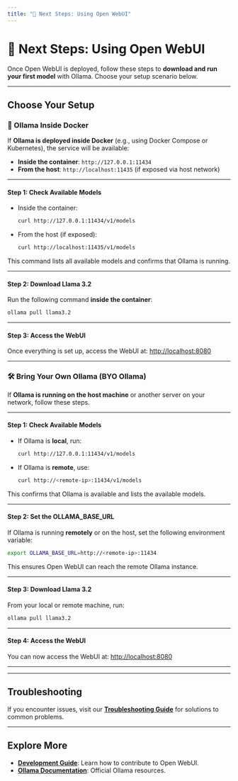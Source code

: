 ```yaml
---
title: "🎯 Next Steps: Using Open WebUI"
---
```



# 🎯 Next Steps: Using Open WebUI

Once Open WebUI is deployed, follow these steps to **download and run your first model** with Ollama. Choose your setup scenario below.

---

## Choose Your Setup

<Tabs groupId="ollama-setup">

  <TabItem value="docker-ollama" label="Ollama Inside Docker">

### 🐳 Ollama Inside Docker

If **Ollama is deployed inside Docker** (e.g., using Docker Compose or Kubernetes), the service will be available:

- **Inside the container**: `http://127.0.0.1:11434`
- **From the host**: `http://localhost:11435` (if exposed via host network)

---

#### Step 1: Check Available Models

- Inside the container:
  ```bash
  curl http://127.0.0.1:11434/v1/models
  ```

- From the host (if exposed):
  ```bash
  curl http://localhost:11435/v1/models
  ```

This command lists all available models and confirms that Ollama is running.

---

#### Step 2: Download Llama 3.2

Run the following command **inside the container**:
```bash
ollama pull llama3.2
```

---

#### Step 3: Access the WebUI

Once everything is set up, access the WebUI at:
[http://localhost:8080](http://localhost:8080)

---

  </TabItem>

  <TabItem value="byo-ollama" label="BYO Ollama (External Ollama)">

### 🛠️ Bring Your Own Ollama (BYO Ollama)

If **Ollama is running on the host machine** or another server on your network, follow these steps.

---

#### Step 1: Check Available Models

- If Ollama is **local**, run:
  ```bash
  curl http://127.0.0.1:11434/v1/models
  ```

- If Ollama is **remote**, use:
  ```bash
  curl http://<remote-ip>:11434/v1/models
  ```

This confirms that Ollama is available and lists the available models.

---

#### Step 2: Set the OLLAMA_BASE_URL

If Ollama is running **remotely** or on the host, set the following environment variable:

```bash
export OLLAMA_BASE_URL=http://<remote-ip>:11434
```

This ensures Open WebUI can reach the remote Ollama instance.

---

#### Step 3: Download Llama 3.2

From your local or remote machine, run:
```bash
ollama pull llama3.2
```

---

#### Step 4: Access the WebUI

You can now access the WebUI at:
[http://localhost:8080](http://localhost:8080)

---

  </TabItem>

</Tabs>

---

## Troubleshooting

If you encounter issues, visit our **[Troubleshooting Guide](./troubleshooting.md)** for solutions to common problems.

---

## Explore More

- **[Development Guide](./development.mdx)**: Learn how to contribute to Open WebUI.
- **[Ollama Documentation](https://ollama.com/)**: Official Ollama resources.

